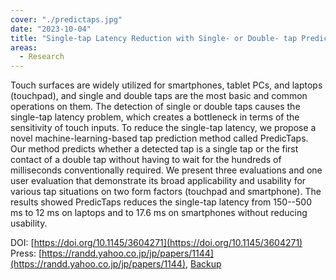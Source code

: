 ```yaml
---
cover: "./predictaps.jpg"
date: "2023-10-04"
title: "Single-tap Latency Reduction with Single- or Double- tap Prediction"
areas:
  - Research
---
```



Touch surfaces are widely utilized for smartphones, tablet PCs, and laptops (touchpad), and single and double taps are the most basic and common operations on them. The detection of single or double taps causes the single-tap latency problem, which creates a bottleneck in terms of the sensitivity of touch inputs. 
To reduce the single-tap latency, we propose a novel machine-learning-based tap prediction method called PredicTaps. Our method predicts whether a detected tap is a single tap or the first contact of a double tap without having to wait for the hundreds of milliseconds conventionally required. We present three evaluations and one user evaluation that demonstrate its broad applicability and usability for various tap situations on two form factors (touchpad and smartphone). 
The results showed PredicTaps reduces the single-tap latency from 150--500 ms to 12 ms on laptops and to 17.6 ms on smartphones without reducing usability.


DOI: [https://doi.org/10.1145/3604271](https://doi.org/10.1145/3604271)
Press: [https://randd.yahoo.co.jp/jp/papers/1144](https://randd.yahoo.co.jp/jp/papers/1144), [Backup](https://drive.google.com/file/d/1LlNGKzAaWLiXpJFLzvaijrv0ZZgLghvI/view?usp=sharing)
